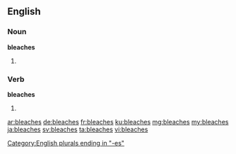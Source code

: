 ==English==

===Noun===
'''bleaches'''

# {{plural of|bleach}}

===Verb===
'''bleaches'''

# {{en-third-person singular of|bleach}}

[[Category:English plurals ending in "-es"]]

[[ar:bleaches]]
[[de:bleaches]]
[[fr:bleaches]]
[[ku:bleaches]]
[[mg:bleaches]]
[[my:bleaches]]
[[ja:bleaches]]
[[sv:bleaches]]
[[ta:bleaches]]
[[vi:bleaches]]